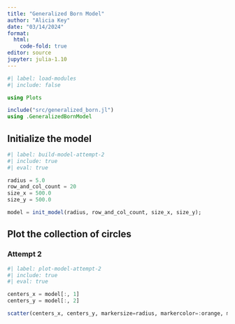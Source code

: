 ```yaml
---
title: "Generalized Born Model"
author: "Alicia Key"
date: "03/14/2024"
format:
  html:
    code-fold: true
editor: source
jupyter: julia-1.10
---
```


```julia
#| label: load-modules
#| include: false

using Plots

include("src/generalized_born.jl")
using .GeneralizedBornModel
```

## Initialize the model

```julia
#| label: build-model-attempt-2
#| include: true
#| eval: true

radius = 5.0
row_and_col_count = 20
size_x = 500.0
size_y = 500.0

model = init_model(radius, row_and_col_count, size_x, size_y);
```

## Plot the collection of circles

### Attempt 2

```julia
#| label: plot-model-attempt-2
#| include: true
#| eval: true

centers_x = model[:, 1]
centers_y = model[:, 2]

scatter(centers_x, centers_y, markersize=radius, markercolor=:orange, markerstrokecolor=:black)
```
